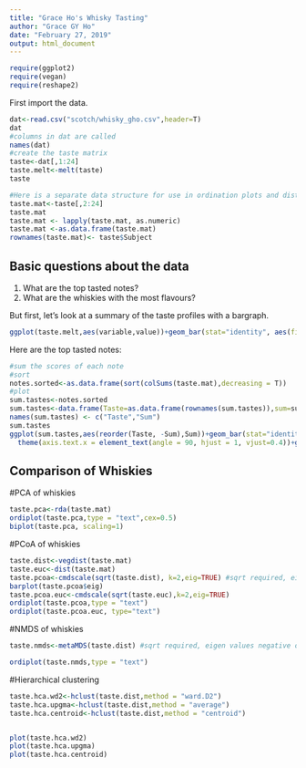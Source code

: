 ```yaml
---
title: "Grace Ho's Whisky Tasting"
author: "Grace GY Ho"
date: "February 27, 2019"
output: html_document
---
```


```r
require(ggplot2)
require(vegan)
require(reshape2)
```

First import the data.

```r
dat<-read.csv("scotch/whisky_gho.csv",header=T)
dat
#columns in dat are called
names(dat)
#create the taste matrix
taste<-dat[,1:24]
taste.melt<-melt(taste)
taste

#Here is a separate data structure for use in ordination plots and distances calculations. The subject column is simply converted to the row names.
taste.mat<-taste[,2:24]
taste.mat
taste.mat <- lapply(taste.mat, as.numeric)
taste.mat <-as.data.frame(taste.mat)
rownames(taste.mat)<- taste$Subject

```

## Basic questions about the data
<ol>
<li> What are the top tasted notes?</li>
<li> What are the whiskies with the most flavours?</li>
</ol>

But first, let's look at a summary of the taste profiles with a bargraph.
```r
ggplot(taste.melt,aes(variable,value))+geom_bar(stat="identity", aes(fill=variable))+facet_grid(Subject~.)+ theme(axis.text.x = element_text(angle = 90, hjust = 1, vjust=0.4))+ylim(c(0,5))
```

Here are the top tasted notes:

```r
#sum the scores of each note
#sort
notes.sorted<-as.data.frame(sort(colSums(taste.mat),decreasing = T))
#plot
sum.tastes<-notes.sorted
sum.tastes<-data.frame(Taste=as.data.frame(rownames(sum.tastes)),sum=sum.tastes)
names(sum.tastes) <- c("Taste","Sum")
sum.tastes
ggplot(sum.tastes,aes(reorder(Taste, -Sum),Sum))+geom_bar(stat="identity")+ 
  theme(axis.text.x = element_text(angle = 90, hjust = 1, vjust=0.4))+ggtitle(label = "Sum of the scores for each note")
```

## Comparison of Whiskies

#PCA of whiskies
```r
taste.pca<-rda(taste.mat)
ordiplot(taste.pca,type = "text",cex=0.5)
biplot(taste.pca, scaling=1)
```


#PCoA of whiskies
```r
taste.dist<-vegdist(taste.mat)
taste.euc<-dist(taste.mat)
taste.pcoa<-cmdscale(sqrt(taste.dist), k=2,eig=TRUE) #sqrt required, eigen values negative otherwise.
barplot(taste.pcoa$eig)
taste.pcoa.euc<-cmdscale(sqrt(taste.euc),k=2,eig=TRUE)
ordiplot(taste.pcoa,type = "text")
ordiplot(taste.pcoa.euc, type="text")
```

#NMDS of whiskies
```r
taste.nmds<-metaMDS(taste.dist) #sqrt required, eigen values negative otherwise.

ordiplot(taste.nmds,type = "text")
```

#Hierarchical clustering
```r
taste.hca.wd2<-hclust(taste.dist,method = "ward.D2")
taste.hca.upgma<-hclust(taste.dist,method = "average")
taste.hca.centroid<-hclust(taste.dist,method = "centroid")


plot(taste.hca.wd2)
plot(taste.hca.upgma)
plot(taste.hca.centroid)

```
